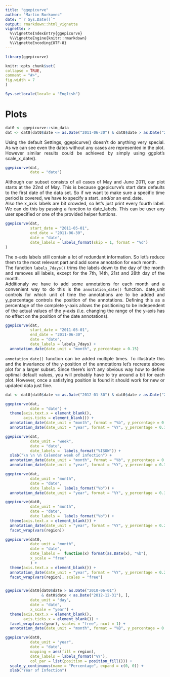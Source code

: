 ```yaml
---
title: "ggepicurve"
author: "Martin Borkovec"
date: "`r Sys.Date()`"
output: rmarkdown::html_vignette
vignette: >
  %\VignetteIndexEntry{ggepicurve}
  %\VignetteEngine{knitr::rmarkdown}
  %\VignetteEncoding{UTF-8}   
---
```

<style>
body {
text-align: justify}
</style>

```r
library(ggepicurve)

knitr::opts_chunk$set(
collapse = TRUE,
comment = "#>",
fig.width = 7
)

Sys.setlocale(locale = "English")
```


# Plots 


```r
dat0 <- ggepicurve::sim_data
dat <- dat0[dat0$date <= as.Date("2011-06-30") & dat0$date > as.Date("2011-05-01"),]
```

Using the default Settings, ggepicurve() doesn't do anything very special. As we can see even the dates without any cases are represented in the plot. However similar results could be achieved by simply using ggplot's scale_x_date().
```r
ggepicurve(dat,
           date = "date")
```

Although our subset consists of all cases of May and June 2011, our plot starts at the 22nd of May. This is because ggepicurve's start date defaults to the first date of the data set. So if we want to make sure a specific time period is covered, we have to specify a start_ and/or an end_date.  
Also the x_axis labels are bit crowded, so let's just print every fourth label. We can do this by passing a function to date_labels. This can be user any user specified or one of the provided helper funtions.
```r
ggepicurve(dat,
           start_date = "2011-05-01",
           end_date = "2011-06-30",
           date = "date",
           date_labels = labels_format(skip = 1, format = "%d")
)
```

The x-axis labels still contain a lot of redundant information. So let's reduce them to the most relevant part and add some annotation for each month.  
The function `labels_7days()`  trims the labels down to the day of the month and removes all labels, except for the 7th, 14th, 21st and 28th day of the month.  
Additionaly we have to add some annotations for each month and a convenient way to do this is the `annotation_date()` function. date_unit controls for which unit of time the annotations are to be added and y_percentage controls the position of the annotations. Defining this as a percentage of the complete y-axis allows the positioning to be independent of the actual values of the y-axis (i.e. changing the range of the y-axis has no effect on the position of the date annotations). 

```r
ggepicurve(dat,
           start_date = "2011-05-01",
           end_date = "2011-06-30",
           date = "date",
           date_labels = labels_7days) +
  annotation_date(date_unit = "month", y_percentage = 0.15)
```

`annotation_date()` function can be added multiple times. To illustrate this and the invariance of the y-position of the annotations let's recreate above plot for a larger subset.
Since there's isn't any obvious way how to define optimal default values, you will probably have to try around a bit for each plot. However, once a satisfying position is found it should work for new or updated data just fine.

```r
dat <- dat0[dat0$date <= as.Date("2012-01-30") & dat0$date > as.Date("2011-05-01"),]
```
```r
ggepicurve(dat,
           date = "date") +
  theme(axis.text.x = element_blank(),
        axis.ticks = element_blank()) +
  annotation_date(date_unit = "month", format = "%b", y_percentage = 0.05) +
  annotation_date(date_unit = "year", format = "%Y", y_percentage = 0.15, extra_lines = 2)
```


```r
ggepicurve(dat,
           date_unit = "week",
           date = "date",
           date_labels =  labels_format("%ISOW")) +
  xlab("\n \n \n Calendar week of infection") +
  annotation_date(date_unit = "month", format = "%b", y_percentage = 0.225) +
  annotation_date(date_unit = "year", format = "%Y", y_percentage = 0.35, extra_lines = 1)
```

```r
ggepicurve(dat,
           date_unit = "month",
           date = "date",
           date_labels =  labels_format("%b")) +
  annotation_date(date_unit = "year", format = "%Y", y_percentage = 0.3, extra_lines = 2)
```

```r
ggepicurve(dat0,
           date_unit = "month",
           date = "date",
           date_labels =  labels_format("%b")) +
  theme(axis.text.x = element_blank()) +
  annotation_date(date_unit = "year", format = "%Y", y_percentage = 0.2, extra_lines = 1) +
  facet_wrap(vars(region)) 
```


```r
ggepicurve(dat0,
           date_unit = "month",
           date = "date",
           date_labels =  function(x) format(as.Date(x), "%b"),
           x_scale = "free"
           ) +
  theme(axis.text.x = element_blank()) +
  annotation_date(date_unit = "year", format = "%Y", y_percentage = 0.2, extra_lines = 1, fixed_y_scale = FALSE) +
  facet_wrap(vars(region), scales = "free") 



```


```r
ggepicurve(dat0[dat0$date > as.Date("2010-06-01") 
                & dat0$date < as.Date("2012-12-31"), ],
           date_unit = "day",
           date = "date",
           x_scale = "year") +
  theme(axis.text.x = element_blank(),
        axis.ticks.x = element_blank()) +
  facet_wrap(vars(year), scales = "free", ncol = 1) +
  annotation_date(date_unit = "month", format = "%B", y_percentage = 0.15, extra_lines = 2, fixed_y_scale = FALSE)

```

```r
ggepicurve(dat0,
           date_unit = "year",
           date = "date",
           mapping = aes(fill = region),
           date_labels = labels_format("%Y"),
           col_par = list(position = position_fill())) +
  scale_y_continuous(name = "Percentage", expand = c(0, 0)) +
  xlab("Year of Infection")
```

